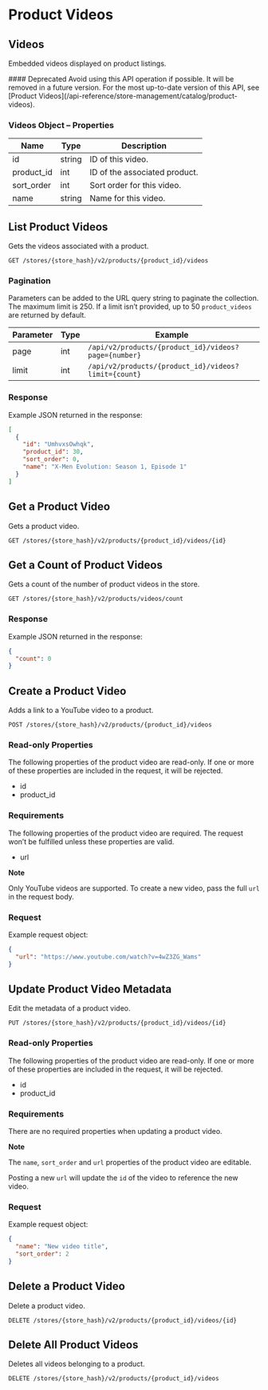 # Product Videos

## Videos 

Embedded videos displayed on product listings.

<Callout type="warning">
  #### Deprecated
  Avoid using this API operation if possible. It will be removed in a future version.
  For the most up-to-date version of this API, see [Product Videos](/api-reference/store-management/catalog/product-videos).
</Callout>

### Videos Object – Properties 

| Name | Type | Description |
|-|-|-|
| id | string | ID of this video. |
| product_id | int | ID of the associated product. |
| sort_order | int | Sort order for this video. |
| name | string | Name for this video. |

## List Product Videos 

Gets the videos associated with a product.

`GET /stores/{store_hash}/v2/products/{product_id}/videos`

### Pagination 

Parameters can be added to the URL query string to paginate the collection. The maximum limit is 250. If a limit isn’t provided, up to 50 `product_videos` are returned by default.

| Parameter | Type | Example |
|-|-|-|
| page | int | `/api/v2/products/{product_id}/videos?page={number}` |
| limit | int | `/api/v2/products/{product_id}/videos?limit={count}` |

### Response 

Example JSON returned in the response:

```json showLineNumbers copy
[
  {
    "id": "UmhvxsOwhqk",
    "product_id": 30,
    "sort_order": 0,
    "name": "X-Men Evolution: Season 1, Episode 1"
  }
]
```

## Get a Product Video 

Gets a product video.

`GET /stores/{store_hash}/v2/products/{product_id}/videos/{id}`

## Get a Count of Product Videos 

Gets a count of the number of product videos in the store.

`GET /stores/{store_hash}/v2/products/videos/count`

### Response 

Example JSON returned in the response:

```json showLineNumbers copy
{
  "count": 0
}
```

## Create a Product Video 

Adds a link to a YouTube video to a product.

`POST /stores/{store_hash}/v2/products/{product_id}/videos`

### Read-only Properties 

The following properties of the product video are read-only. If one or more of these properties are included in the request, it will be rejected.

*   id
*   product_id

### Requirements 

The following properties of the product video are required. The request won’t be fulfilled unless these properties are valid.

*   url

**Note** 

Only YouTube videos are supported. To create a new video, pass the full `url` in the request body.

### Request 

Example request object:

```json showLineNumbers copy
{
  "url": "https://www.youtube.com/watch?v=4wZ3ZG_Wams"
}
```

## Update Product Video Metadata 

Edit the metadata of a product video.

`PUT /stores/{store_hash}/v2/products/{product_id}/videos/{id}`

### Read-only Properties 

The following properties of the product video are read-only. If one or more of these properties are included in the request, it will be rejected.

*   id
*   product_id

### Requirements 

There are no required properties when updating a product video. 

**Note** 

The `name`, `sort_order` and `url` properties of the product video are editable.

Posting a new `url` will update the `id` of the video to reference the new video.

### Request 

Example request object:

```json showLineNumbers copy
{
  "name": "New video title",
  "sort_order": 2
}
```

## Delete a Product Video 

Delete a product video.

`DELETE /stores/{store_hash}/v2/products/{product_id}/videos/{id}`

## Delete All Product Videos 

Deletes all videos belonging to a product.

`DELETE /stores/{store_hash}/v2/products/{product_id}/videos`
